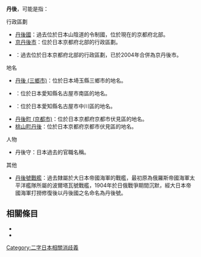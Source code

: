 {{disambig|cat=二字地名消歧義}}

'''丹後'''，可能是指：

; 行政區劃
* [[丹後國|丹後國]]：過去位於日本山陰道的令制國，位於現在的京都府北部。
* [[京丹後市|京丹後市]]：位於日本京都府北部的行政區劃。
* {{Tsl|ja|丹後町}}：過去位於日本京都府北部的行政區劃，已於2004年合併為京丹後市。

; 地名
* [[丹後_(三鄉市)|丹後 (三鄉市)]]：位於日本埼玉縣三鄉市的地名。
* {{Tsl|ja|丹後通}}：位於日本愛知縣名古屋市南區的地名。
* {{Tsl|ja|丹後町 (名古屋市)}}：位於日本愛知縣名古屋市中川區的地名。
* [[丹後町_(京都市)|丹後町 (京都市)]]：位於日本京都府京都市伏見區的地名。
* [[桃山町丹後|桃山町丹後]]：位於日本京都府京都市伏見區的地名。

; 人物
* 丹後守：日本過去的官職名稱。

; 其他
* [[波尔塔瓦号战列舰_(1894年)|丹後號戰艦]]：過去隸屬於大日本帝國海軍的戰艦，最初原為俄羅斯帝國海軍太平洋艦隊所屬的波爾塔瓦號戰艦，1904年於日俄戰爭期間沉默，經大日本帝國海軍打撈修復後以丹後國之名命名為丹後號。

== 相關條目 ==

* {{Lookfrom|丹後}}
* {{Intitle}}

{{DEFAULTSORT:Dango}}
[[Category:二字日本相關消歧義|Category:二字日本相關消歧義]]